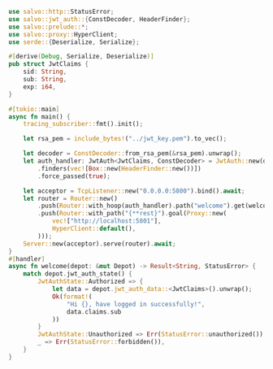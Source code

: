 ```rust  title="jwt-clerk/src/main.rs"
use salvo::http::StatusError;
use salvo::jwt_auth::{ConstDecoder, HeaderFinder};
use salvo::prelude::*;
use salvo::proxy::HyperClient;
use serde::{Deserialize, Serialize};

#[derive(Debug, Serialize, Deserialize)]
pub struct JwtClaims {
    sid: String,
    sub: String,
    exp: i64,
}

#[tokio::main]
async fn main() {
    tracing_subscriber::fmt().init();

    let rsa_pem = include_bytes!("../jwt_key.pem").to_vec();

    let decoder = ConstDecoder::from_rsa_pem(&rsa_pem).unwrap();
    let auth_handler: JwtAuth<JwtClaims, ConstDecoder> = JwtAuth::new(decoder)
        .finders(vec![Box::new(HeaderFinder::new())])
        .force_passed(true);

    let acceptor = TcpListener::new("0.0.0.0:5800").bind().await;
    let router = Router::new()
        .push(Router::with_hoop(auth_handler).path("welcome").get(welcome))
        .push(Router::with_path("{**rest}").goal(Proxy::new(
            vec!["http://localhost:5801"],
            HyperClient::default(),
        )));
    Server::new(acceptor).serve(router).await;
}
#[handler]
async fn welcome(depot: &mut Depot) -> Result<String, StatusError> {
    match depot.jwt_auth_state() {
        JwtAuthState::Authorized => {
            let data = depot.jwt_auth_data::<JwtClaims>().unwrap();
            Ok(format!(
                "Hi {}, have logged in successfully!",
                data.claims.sub
            ))
        }
        JwtAuthState::Unauthorized => Err(StatusError::unauthorized()),
        _ => Err(StatusError::forbidden()),
    }
}

```